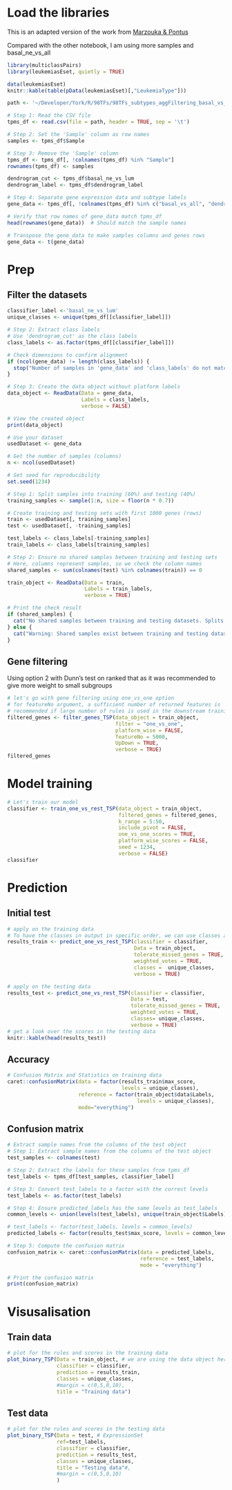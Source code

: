 # Load the libraries

This is an adapted version of the work from [Marzouka & Pontus](https://github.com/NourMarzouka/multiclassPairs)

Compared with the other notebook, I am using more samples and basal_ne_vs_all

```r
library(multiclassPairs)
library(leukemiasEset, quietly = TRUE) 

data(leukemiasEset) 
knitr::kable(table(pData(leukemiasEset)[,"LeukemiaType"]))

path <- '~/Developer/York/R/98TFs/98TFs_subtypes_aggFiltering_basal_vs_all_gc42.tsv'

# Step 1: Read the CSV file
tpms_df <- read.csv(file = path, header = TRUE, sep = '\t')

# Step 2: Set the 'Sample' column as row names
samples <- tpms_df$Sample

# Step 3: Remove the 'Sample' column
tpms_df <- tpms_df[, !colnames(tpms_df) %in% "Sample"]
rownames(tpms_df) <- samples

dendrogram_cut <- tpms_df$basal_ne_vs_lum
dendrogram_label <- tpms_df$dendrogram_label

# Step 4: Separate gene expression data and subtype labels
gene_data <- tpms_df[, !colnames(tpms_df) %in% c("basal_vs_all", "dendrogram_label", "basal_ne_vs_lum")]

# Verify that row names of gene_data match tpms_df
head(rownames(gene_data))  # Should match the sample names

# Transpose the gene_data to make samples columns and genes rows
gene_data <- t(gene_data)

```

# Prep

## Filter the datasets

```r

classifier_label <-'basal_ne_vs_lum'
unique_classes <- unique(tpms_df[[classifier_label]])

# Step 2: Extract class labels
# Use 'dendrogram_cut' as the class labels
class_labels <- as.factor(tpms_df[[classifier_label]])

# Check dimensions to confirm alignment
if (ncol(gene_data) != length(class_labels)) {
  stop("Number of samples in 'gene_data' and 'class_labels' do not match after transposing.")
}

# Step 3: Create the data object without platform labels
data_object <- ReadData(Data = gene_data,
                        Labels = class_labels,
                        verbose = FALSE)

# View the created object
print(data_object)


```

```r

# Use your dataset
usedDataset <- gene_data

# Get the number of samples (columns)
n <- ncol(usedDataset)

# Set seed for reproducibility
set.seed(1234)

# Step 1: Split samples into training (60%) and testing (40%)
training_samples <- sample(1:n, size = floor(n * 0.7))

# Create training and testing sets with first 1000 genes (rows)
train <- usedDataset[, training_samples]
test <- usedDataset[, -training_samples]

test_labels <- class_labels[-training_samples]
train_labels <- class_labels[training_samples]

# Step 2: Ensure no shared samples between training and testing sets
# Here, columns represent samples, so we check the column names
shared_samples <- sum(colnames(test) %in% colnames(train)) == 0

train_object <- ReadData(Data = train,
                         Labels = train_labels,
                         verbose = TRUE)

# Print the check result
if (shared_samples) {
  cat("No shared samples between training and testing datasets. Splits are clean.\n")
} else {
  cat("Warning: Shared samples exist between training and testing datasets.\n")
}

```

## Gene filtering

Using option 2 with Dunn's test on ranked that as it was recommended to give more weight to small subgroups

```r

# let's go with gene filtering using one_vs_one option
# for featureNo argument, a sufficient number of returned features is 
# recommended if large number of rules is used in the downstream training steps.
filtered_genes <- filter_genes_TSP(data_object = train_object,
                                   filter = "one_vs_one",
                                   platform_wise = FALSE,
                                   featureNo = 5000,
                                   UpDown = TRUE,
                                   verbose = TRUE)
filtered_genes

```

# Model training

```r

# Let's train our model
classifier <- train_one_vs_rest_TSP(data_object = train_object,
                                    filtered_genes = filtered_genes,
                                    k_range = 5:50,
                                    include_pivot = FALSE,
                                    one_vs_one_scores = TRUE,
                                    platform_wise_scores = FALSE,
                                    seed = 1234,
                                    verbose = FALSE)
classifier

```

# Prediction

## Initial test

```r

# apply on the training data
# To have the classes in output in specific order, we can use classes argument
results_train <- predict_one_vs_rest_TSP(classifier = classifier,
                                         Data = train_object,
                                         tolerate_missed_genes = TRUE,
                                         weighted_votes = TRUE,
                                         classes =  unique_classes,
                                         verbose = TRUE)

# apply on the testing data
results_test <- predict_one_vs_rest_TSP(classifier = classifier,
                                        Data = test,
                                        tolerate_missed_genes = TRUE,
                                        weighted_votes = TRUE,
                                        classes= unique_classes,
                                        verbose = TRUE)
# get a look over the scores in the testing data
knitr::kable(head(results_test))

```

## Accuracy

```r

# Confusion Matrix and Statistics on training data
caret::confusionMatrix(data = factor(results_train$max_score, 
                                     levels = unique_classes),
                       reference = factor(train_object$data$Labels, 
                                          levels = unique_classes),
                       mode="everything")
```

## Confusion matrix

```r

# Extract sample names from the columns of the test object
# Step 1: Extract sample names from the columns of the test object
test_samples <- colnames(test)

# Step 2: Extract the labels for these samples from tpms_df
test_labels <- tpms_df[test_samples, classifier_label]

# Step 3: Convert test_labels to a factor with the correct levels
test_labels <- as.factor(test_labels)

# Step 4: Ensure predicted_labels has the same levels as test_labels
common_levels <- union(levels(test_labels), unique(train_object$Labels))

# test_labels <- factor(test_labels, levels = common_levels)
predicted_labels <- factor(results_test$max_score, levels = common_levels)

# Step 5: Compute the confusion matrix
confusion_matrix <- caret::confusionMatrix(data = predicted_labels,
                                           reference = test_labels,
                                           mode = "everything")

# Print the confusion matrix
print(confusion_matrix)


```

# Visusalisation

## Train data

```r

# plot for the rules and scores in the training data
plot_binary_TSP(Data = train_object, # we are using the data object here
                classifier = classifier, 
                prediction = results_train, 
                classes = unique_classes,
                #margin = c(0,5,0,10),
                title = "Training data")

```

## Test data

```r

# plot for the rules and scores in the testing data
plot_binary_TSP(Data = test, # ExpressionSet
                ref=test_labels,
                classifier = classifier, 
                prediction = results_test, 
                classes = unique_classes,
                title = "Testing data"#, 
                #margin = c(0,5,0,10)
                )

```
